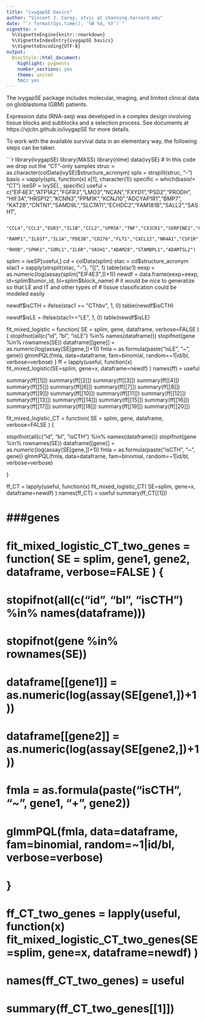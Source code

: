 ```yaml
---
title: "ivygapSE basics"
author: "Vincent J. Carey, stvjc at channing.harvard.edu"
date: "`r format(Sys.time(), '%B %d, %Y')`"
vignette: >
  %\VignetteEngine{knitr::rmarkdown}
  %\VignetteIndexEntry{ivygapSE basics}
  %\VignetteEncoding{UTF-8}
output:
  BiocStyle::html_document:
    highlight: pygments
    number_sections: yes
    theme: united
    toc: yes
---
```



The ivygapSE package includes molecular, imaging, and 
limited clinical data on glioblastoma (GBM) patients.

Expression data (RNA-seq) was developed in a complex design
involving tissue blocks and subblocks and a selection process.
See documents at https://vjcitn.github.io/ivygapSE for more
details.

To work with the available survival data in an elementary
way, the following steps can be taken.


```r
library(ivygapSE)
library(MASS)
library(nlme)
data(ivySE)
# In this code we drop out the "CT"-only samples
struc = as.character(colData(ivySE)$structure_acronym)
spls = strsplit(struc, "-")
basis = vapply(spls, function(x) x[1], character(1))
specific = which(basis!= "CT")
iseSP = ivySE[ , specific]
useful = c("EIF4E3","ATP1A2","FGFR3","LMO3","NCAN","FXYD1","PSD2","PRODH",
           "HIF3A","HRSP12","KCNN3","PPM1K","KCNJ10","ADCYAP1R1","BMP7",
           "KAT2B","CNTN1","SAMD9L","SLC7A11","ECHDC2","FAM181B","SALL2","SASH1",
           
           "CCL4","CCL3","EGR3","IL1B","CCL2","GPR56","TNF","CX3CR1","SERPINE1","CSF1",
           "RAMP1","IL6ST","IL1A","PDE3B","CD276","FLT1","CXCL12","NR4A1","CSF1R","CCR1",
           "RHOB","SPHK1","SORL1","IL6R","VASH1","ADAM28","STAMBPL1","ADAMTSL2")
splim = iseSP[useful,]
cd = colData(splim)
stac = cd$structure_acronym
stac1 = sapply(strsplit(stac, "-"), "[[", 1)
table(stac1)
eexp = as.numeric(log(assay(splim["EIF4E3",])+1))
newdf = data.frame(eexp=eexp, id=splim$tumor_id, bl=splim$block_name)
# it would be nice to generalize so that LE and IT and other types of
# tissue classification could be modeled easily

newdf$isCTH = ifelse(stac1 == "CThbv", 1, 0)
table(newdf$isCTH)
      
newdf$isLE = ifelse(stac1=="LE", 1, 0)
table(newdf$isLE)

fit_mixed_logistic = function( SE = splim, gene, dataframe, verbose=FALSE ) {
  stopifnot(all(c("id", "bl", "isLE") %in% names(dataframe)))
  stopifnot(gene %in% rownames(SE))
  dataframe[[gene]] = as.numeric(log(assay(SE[gene,])+1))
  fmla = as.formula(paste("isLE", "~", gene))
  glmmPQL(fmla, data=dataframe, fam=binomial, random=~1|id/bl, verbose=verbose)
  }
ff = lapply(useful, function(x) fit_mixed_logistic(SE=splim, gene=x, dataframe=newdf) )
names(ff) = useful


summary(ff[[1]])
summary(ff[[2]])
summary(ff[[3]])
summary(ff[[4]])
summary(ff[[5]])
summary(ff[[6]])
summary(ff[[7]])
summary(ff[[8]])
summary(ff[[9]])
summary(ff[[10]])
summary(ff[[11]])
summary(ff[[12]])
summary(ff[[13]])
summary(ff[[14]])
summary(ff[[15]])
summary(ff[[16]])
summary(ff[[17]])
summary(ff[[18]])
summary(ff[[19]])
summary(ff[[20]])



fit_mixed_logistic_CT = function( SE = splim, gene, dataframe, verbose=FALSE ) {

  stopifnot(all(c("id", "bl", "isCTH") %in% names(dataframe)))
  stopifnot(gene %in% rownames(SE))
  dataframe[[gene]] = as.numeric(log(assay(SE[gene,])+1))
  fmla = as.formula(paste("isCTH", "~", gene))
  glmmPQL(fmla, data=dataframe, fam=binomial, random=~1|id/bl, verbose=verbose)

  }

ff_CT = lapply(useful, function(x) fit_mixed_logistic_CT( SE=splim, gene=x, dataframe=newdf) )
names(ff_CT) = useful
summary(ff_CT[[1]])


# ###genes
# fit_mixed_logistic_CT_two_genes = function( SE = splim, gene1, gene2, dataframe, verbose=FALSE ) {
#   stopifnot(all(c("id", "bl", "isCTH") %in% names(dataframe)))
#   stopifnot(gene %in% rownames(SE))
#   dataframe[[gene1]] = as.numeric(log(assay(SE[gene1,])+1))
#   dataframe[[gene2]] = as.numeric(log(assay(SE[gene2,])+1))
#   fmla = as.formula(paste("isCTH", "~", gene1, "+", gene2))
#   glmmPQL(fmla, data=dataframe, fam=binomial, random=~1|id/bl, verbose=verbose)
# }
# 
# ff_CT_two_genes = lapply(useful, function(x) fit_mixed_logistic_CT_two_genes(SE=splim, gene=x, dataframe=newdf) )
# names(ff_CT_two_genes) = useful
# summary(ff_CT_two_genes[[1]])



